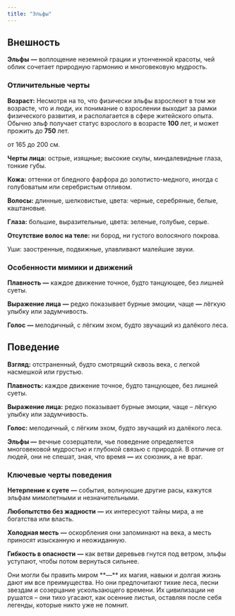 ```yaml
---
title: "Эльфы"
---
```


## Внешность

**Эльфы** **—** воплощение неземной грации и утонченной красоты, чей облик сочетает природную гармонию и многовековую мудрость. 

### Отличительные черты

**Возраст:** Несмотря на то, что физически эльфы взрослеют в том же возрасте, что и люди, их понимание о взрослении выходит за рамки физического развития, и располагается в сфере житейского опыта. Обычно эльф получает статус взрослого в возрасте **100** лет, и может прожить до **750** лет.

<Card title="Рост" icon="ruler" iconType="solid" horizontal href="/quickstart">
  от 165 до 200 см.
</Card>

**Черты лица:** острые, изящные; высокие скулы, миндалевидные глаза, тонкие губы. 

**Кожа:** оттенки от бледного фарфора до золотисто-медного, иногда с голубоватым или серебристым отливом. 

**Волосы:** длинные, шелковистые, цвета: черные, серебряные, белые, каштановые. 

**Глаза:** большие, выразительные, цвета: зеленые, голубые, серые.

**Отсутствие волос на теле:** ни бород, ни густого волосяного покрова. 

Уши: заостренные, подвижные, улавливают малейшие звуки. 

### Особенности мимики и движений

**Плавность** **—** каждое движение точное, будто танцующее, без лишней суеты.

**Выражение лица** **—** редко показывает бурные эмоции, чаще **—** лёгкую улыбку или задумчивость. 

**Голос** **—** мелодичный, с лёгким эхом, будто звучащий из далёкого леса.

## Поведение

**Взгляд:** отстраненный, будто смотрящий сквозь века, с легкой насмешкой или грустью.

**Плавность:** каждое движение точное, будто танцующее, без лишней суеты.

**Выражение лица:** редко показывает бурные эмоции, чаще – лёгкую улыбку или задумчивость. 

**Голос:** мелодичный, с лёгким эхом, будто звучащий из далёкого леса.

**Эльфы —** вечные созерцатели, чье поведение определяется многовековой мудростью и глубокой связью с природой. В отличие от людей, они не спешат, зная, что время **—** их союзник, а не враг.

### Ключевые черты поведения

**Нетерпение к суете** **—** события, волнующие другие расы, кажутся эльфам мимолетными и незначительными.

**Любопытство без жадности** **—** их интересуют тайны мира, а не богатства или власть.

**Холодная месть** **—** оскорбления они запоминают на века, а месть приносят изысканную и неожиданную.

**Гибкость в опасности** **—** как ветви деревьев гнутся под ветром, эльфы уступают, чтобы потом вернуться сильнее.

<Tip>
  Они могли бы править миром **—** их магия, навыки и долгая жизнь дают им все преимущества. Но они предпочитают тихие леса, песни звездам и созерцание ускользающего времени. Их цивилизации не рушатся – они тихо угасают, как осенние листья, оставляя после себя легенды, которые никто уже не помнит.
</Tip>